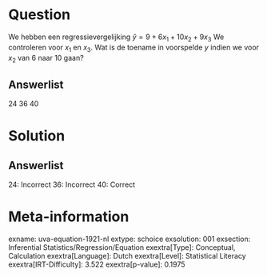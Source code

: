 Question
========

We hebben een regressievergelijking $\hat{y} = 9 + 6x_{1} +
10x_{2} + 9x_{3}$ We controleren voor *x*~1~ en *x*~3~. Wat is de
toename in voorspelde *y* indien we voor *x*~2~ van 6 naar 10 gaan?

Answerlist
----------

24
36
40

Solution
========

Answerlist
----------

24: Incorrect
36: Incorrect
40: Correct

Meta-information
================
exname: uva-equation-1921-nl
extype: schoice
exsolution: 001
exsection: Inferential Statistics/Regression/Equation
exextra[Type]: Conceptual, Calculation
exextra[Language]: Dutch
exextra[Level]: Statistical Literacy
exextra[IRT-Difficulty]: 3.522
exextra[p-value]: 0.1975
